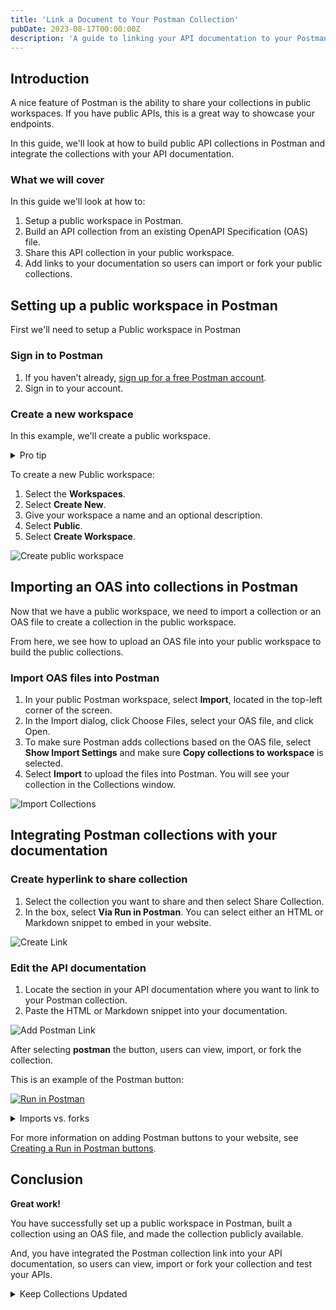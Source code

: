```yaml
---
title: 'Link a Document to Your Postman Collection'
pubDate: 2023-08-17T00:00:00Z
description: 'A guide to linking your API documentation to your Postman collection.'
---
```


## Introduction

A nice feature of Postman is the ability to share your collections in public workspaces. If you have public APIs, this is a great way to showcase your endpoints.

In this guide, we'll look at how to build public API collections in Postman and integrate the collections with your API documentation.

### What we will cover

In this guide we'll look at how to:

1. Setup a public workspace in Postman.
2. Build an API collection from an existing OpenAPI Specification (OAS) file.
3. Share this API collection in your public workspace.
4. Add links to your documentation so users can import or fork your public collections.

## Setting up a public workspace in Postman

First we'll need to setup a Public workspace in Postman

### Sign in to Postman

1. If you haven’t already, [sign up for a free Postman account](https://www.postman.com/postman-account/).
2. Sign in to your account.

### Create a new workspace

In this example, we'll create a public workspace.

<details>
<summary>Pro tip</summary>
You can either create a Team workspace and change the visibility to Public, or you may create a Public Workspace, preset to Public visibility.
</details>

To create a new Public workspace:

1. Select the **Workspaces**.
2. Select **Create New**.
3. Give your workspace a name and an optional description.
4. Select **Public**.
5. Select **Create Workspace**.

![Create public workspace](../../../public/create-public-workspace.gif)

## Importing an OAS into collections in Postman

Now that we have a public workspace, we need to import a collection or an OAS file to create a collection in the public workspace.

From here, we see how to upload an OAS file into your public workspace to build the public collections.

### Import OAS files into Postman

1. In your public Postman workspace, select **Import**, located in the top-left corner of the screen.
2. In the Import dialog, click Choose Files,  select your OAS file, and click Open.
3. To make sure Postman adds collections based on the OAS file, select **Show Import Settings** and make sure **Copy collections to workspace** is selected.
4. Select **Import** to upload the files into Postman. You will see your collection in the Collections window.

![Import Collections](../../../public/import-collection.gif)

## Integrating Postman collections with your documentation

### Create hyperlink to share collection

1. Select the collection you want to share and then select Share Collection.
2. In the box, select **Via Run in Postman**. You can select either an HTML or Markdown snippet to embed in your website.

![Create Link](../../../public/create-link.gif)

### Edit the API documentation

1. Locate the section in your API documentation where you want to link to your Postman collection.
2. Paste the HTML or Markdown snippet into your documentation.

![Add Postman Link](../../../public/add-postman-link.gif)

After selecting **postman** the button, users can view, import, or fork the collection.

This is an example of the Postman button:

[![Run in Postman](https://run.pstmn.io/button.svg)](https://god.gw.postman.com/run-collection/27195503-915c15ac-955a-4ea5-a906-5763531e0901?action=collection%2Ffork&collection-url=entityId%3D27195503-915c15ac-955a-4ea5-a906-5763531e0901%26entityType%3Dcollection%26workspaceId%3D2ad2a275-88f1-48e0-9000-31f94a6ec50b)


<details>
<summary>Imports vs. forks</summary>
Users can either _import_ or _fork_ public collections into their own workspaces. With either an import or a fork, you are making a copy of a collection and adding it to one of your workspaces.
Regardless of if you import a collection or fork it, there is no way to sync or automate updates between the new copy in your workspace and the original collection. If the original collection is updated, you can only update your collection manually with another import or fork.
</details>


For more information on adding Postman buttons to your website, see [Creating a Run in Postman buttons](https://learning.postman.com/docs/publishing-your-api/run-in-postman/creating-run-button/#creating-a-run-in-postman-button).

## Conclusion

**Great work!**

You have successfully set up a public workspace in Postman, built a collection using an OAS file, and made the collection publicly available.

And, you have integrated the Postman collection link into your API documentation, so users can view, import or fork your collection and test your APIs.

<details>
<summary>Keep Collections Updated</summary>
Remember to update the Postman collections whenever there are changes in your APIs and to keep your API documentation. This will ensure that your users always have access to the most current version of your API.
</details>
